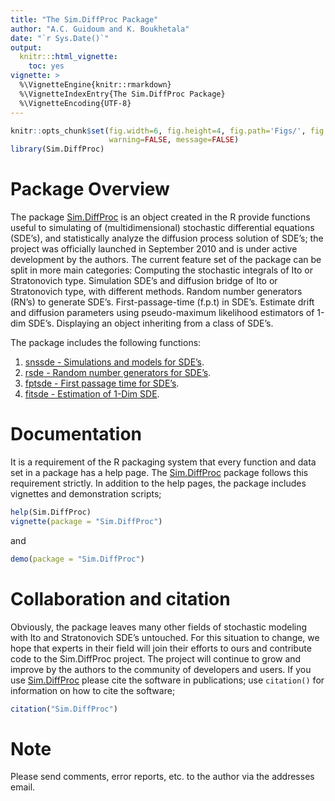 ---
title: "The Sim.DiffProc Package"
author: "A.C. Guidoum and K. Boukhetala"
date: "`r Sys.Date()`"
output: 
  knitr:::html_vignette:
    toc: yes
vignette: >
  %\VignetteEngine{knitr::rmarkdown}
  %\VignetteIndexEntry{The Sim.DiffProc Package}
  %\VignetteEncoding{UTF-8}
---

```{r setup, include=FALSE}
knitr::opts_chunk$set(fig.width=6, fig.height=4, fig.path='Figs/', fig.show='hold',
                      warning=FALSE, message=FALSE)
library(Sim.DiffProc)
```

# Package Overview

The package [Sim.DiffProc](https://cran.r-project.org/package=Sim.DiffProc) is an object created in the R provide functions useful to simulating of (multidimensional) stochastic differential equations (SDE's), and statistically analyze the diffusion process solution of SDE's; the project was officially launched in September 2010 and is under active development by the authors. The current feature set of the package can be split in more main categories: Computing the stochastic integrals of Ito or Stratonovich type. Simulation SDE's and diffusion bridge of Ito or Stratonovich type, with different methods. Random number generators (RN's) to generate SDE's. First-passage-time (f.p.t) in SDE's. Estimate drift and diffusion parameters using pseudo-maximum likelihood estimators of 1-dim SDE's. Displaying an object inheriting from a class of SDE's.

The package includes the following functions:

1. [snssde - Simulations and models for SDE's](sde.html).
2. [rsde   - Random number generators for SDE's](sde.html).
3. [fptsde - First passage time for SDE's](fptsde.html).
4. [fitsde - Estimation of 1-Dim SDE](fitsde.html).


# Documentation

It is a requirement of the R packaging system that every function and data set 
in a package has a help page. The [Sim.DiffProc](https://cran.r-project.org/package=Sim.DiffProc) package follows this 
requirement strictly. In addition to the help pages, the package includes vignettes and demonstration scripts; 

```{r, eval=FALSE, include=TRUE}
help(Sim.DiffProc)
vignette(package = "Sim.DiffProc")
```
and 
```{r, eval=FALSE, include=TRUE}
demo(package = "Sim.DiffProc")
```

# Collaboration and citation

Obviously, the package leaves many other fields of stochastic modeling with Ito and Stratonovich SDE's untouched. For this situation to change, we hope that experts in their field will join their efforts to ours and contribute code to the Sim.DiffProc project. The project will continue to grow and improve by the authors to the community of developers and users. If you use [Sim.DiffProc](https://cran.r-project.org/package=Sim.DiffProc) please cite the software in publications;
use `citation()` for information on how to cite the software;
```{r}
citation("Sim.DiffProc")
```

# Note

Please send comments, error reports, etc. to the author via the addresses email.



